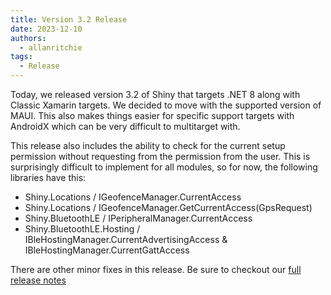 ```yaml
---
title: Version 3.2 Release
date: 2023-12-10
authors:
  - allanritchie
tags:
  - Release
---
```


Today, we released version 3.2 of Shiny that targets .NET 8 along with Classic Xamarin targets.  We decided to move with the supported version of MAUI.  This also makes things easier
for specific support targets with AndroidX which can be very difficult to multitarget with.

This release also includes the ability to check for the current setup permission without requesting from the permission from the user.  This is surprisingly difficult to implement for all modules, so for
now, the following libraries have this:

* Shiny.Locations / IGeofenceManager.CurrentAccess
* Shiny.Locations / IGeofenceManager.GetCurrentAccess(GpsRequest)
* Shiny.BluetoothLE / IPeripheralManager.CurrentAccess
* Shiny.BluetoothLE.Hosting / IBleHostingManager.CurrentAdvertisingAccess & IBleHostingManager.CurrentGattAccess


There are other minor fixes in this release.  Be sure to checkout our [full release notes](/release-notes/client/v30)
